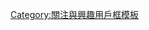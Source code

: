 {{Userbox
|border-c = black
|border-s = 1
|id       = [[File:Ballroom_dance_exhibition.jpg|30px|交誼舞展覽會]]
|id-c     = white
|id-s     = 8
|id-fc    = black
|info     = 這位用户喜歡'''[[舞蹈|{{color|yellow|跳舞}}]]'''。
|info-c   = #8b0000
|info-s   = 10
|info-fc  = white
|nocat    = {{{nocat|}}}
|usercategory = 喜欢跳舞的维基人
}}<noinclude>[[Category:關注與興趣用戶框模板]]</noinclude>